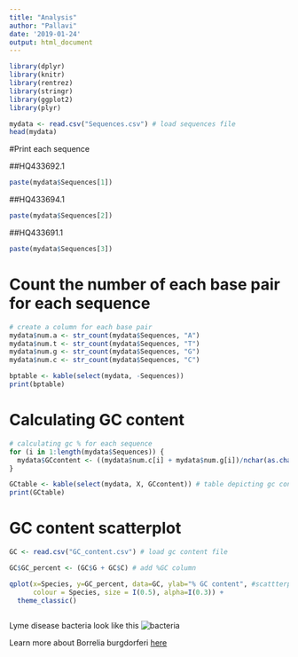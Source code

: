 ```yaml
---
title: "Analysis"
author: "Pallavi"
date: '2019-01-24'
output: html_document
---
```


```r
library(dplyr)
library(knitr)
library(rentrez)
library(stringr)
library(ggplot2)
library(plyr)

mydata <- read.csv("Sequences.csv") # load sequences file
head(mydata)
```

#Print each sequence

##HQ433692.1
```r
paste(mydata$Sequences[1])
```

##HQ433694.1
```r
paste(mydata$Sequences[2])
```

##HQ433691.1
```r
paste(mydata$Sequences[3])
```

# Count the number of each base pair for each sequence
```r
# create a column for each base pair
mydata$num.a <- str_count(mydata$Sequences, "A")
mydata$num.t <- str_count(mydata$Sequences, "T")
mydata$num.g <- str_count(mydata$Sequences, "G")
mydata$num.c <- str_count(mydata$Sequences, "C")

bptable <- kable(select(mydata, -Sequences))
print(bptable)
```

# Calculating GC content
```r
# calculating gc % for each sequence
for (i in 1:length(mydata$Sequences)) {
  mydata$GCcontent <- ((mydata$num.c[i] + mydata$num.g[i])/nchar(as.character(mydata$Sequences))[i] * 100) 
}

GCtable <- kable(select(mydata, X, GCcontent)) # table depicting gc content
print(GCtable)
```

# GC content scatterplot
```r
GC <- read.csv("GC_content.csv") # load gc content file

GC$GC_percent <- (GC$G + GC$C) # add %GC column

qplot(x=Species, y=GC_percent, data=GC, ylab="% GC content", #scattterplot for GC content
      colour = Species, size = I(0.5), alpha=I(0.3)) +
  theme_classic()
  
```

Lyme disease bacteria look like this ![bacteria](bacteria.jpg)

Learn more about Borrelia burgdorferi [here](https://en.wikipedia.org/wiki/Borrelia_burgdorferi)


